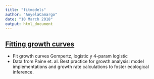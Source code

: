 ```yaml
---
title: "fitmodels"
author: "AnyelaCamargo"
date: "10 March 2018"
output: html_document
---
```

## [Fitting growth curves](fitGrowthCurves.html)

- Fit growth curves Gompertz, logistic y 4-param logistic
- Data from Paine et. al. Best practice for growth analysis: model implementations and growth rate calculations to foster ecological inference.

